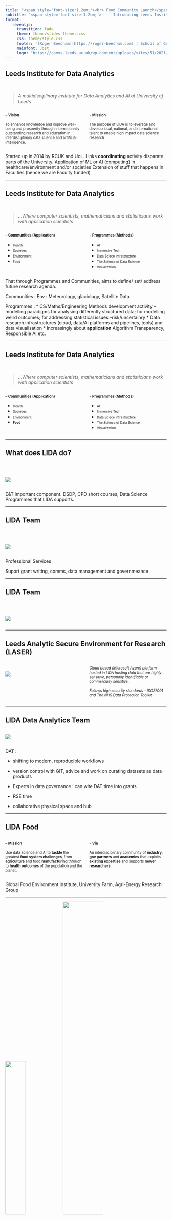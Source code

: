 ```yaml
---
title: "<span style='font-size:1.2em;'><br> Food Community Launch</span>"
subtitle: "<span style='font-size:1.2em;'> --- Introducing Leeds Institute for Data Analytics</span>"
format: 
   revealjs:
     transition: fade
     theme: theme/slides-theme.scss
     css: theme/style.css
     footer: '[Roger Beecham](https://roger-beecham.com) | School of Geography | Leeds Institute for Data Analytics'
     mainfont: Jost
     logo: "https://comms.leeds.ac.uk/wp-content/uploads/sites/51/2021/04/Visual-identity-section-images--e1618925864440.png"
---
```


## Leeds Institute for Data Analytics

<br> 

> *A multidisciplinary institute for Data Analytics and AI at University of Leeds*


::: {.columns}

::: {.column width="49%"}

<span style='font-size:0.8em;'> -- **Vision** </span>

 <span style='font-size:0.8em;'> To enhance knowledge and improve well-being and prosperity through internationally outstanding research and education in interdisciplinary data science and artificial intelligence. </span>



:::

::: {.column width="49%"}

<span style='font-size:0.8em;'> -- **Mission** </span>

<span style="font-size:0.8em; text-align=center">
The purpose of LIDA is to leverage and develop local, national, and international talent to enable high impact data science research.</span>



:::

:::

::: footer


:::

::: {.notes}

Started up in 2014 by RCUK and UoL.
Links **coordinating** activity disparate parts of the University.
Application of ML or AI (computing) in healthcare/environment and/or societies
Extension of stuff that happens in Faculties (hence we are Faculty funded)
:::

---   


## Leeds Institute for Data Analytics

<br> 

> ...*Where computer scientists, mathematicians and statisticians work with application scientists*


::: {.columns}

::: {.column width="49%"}

<span style='font-size:0.8em;'> -- **Communities (Application)** </span>

 * <span style='font-size:0.7em;'> Health </span>
 * <span style='font-size:0.7em;'> Societies </span> 
* <span style='font-size:0.7em;'> Environment 
 * <span style='font-size:0.7em;'> Food </span> 




:::

::: {.column width="49%"}

<span style='font-size:0.8em;'> -- **Programmes (Methods)** </span>

 * <span style='font-size:0.7em;'> AI </span>
 * <span style='font-size:0.7em;'> Immersive Tech </span> 
* <span style='font-size:0.7em;'> Data Sciece Infrastructure </span> 
* <span style='font-size:0.7em;'> The *Science* of Data Science</span> 
* <span style='font-size:0.7em;'> Visualization</span> 


:::

:::

::: footer


:::

::: {.notes}

That through Programmes and Communities, aims to define/ set/ address future research agenda.

Communities : 
Env : Meteorology, glaciology, Satellite Data

Programmes : 
* CS/Maths/Engineering Methods development activity -- modelling paradigms for analysing differently structured data; for modelling weird outcomes; for addressing statistical issues --risk/uncertainry
* Data research infrastructures (cloud, data/AI platforms and pipelines, tools) and data visualisation
* Increasingly about **application** Algorithm Transparency, Responsible AI etc.

:::

---


## Leeds Institute for Data Analytics

<br> 

> ...*Where computer scientists, mathematicians and statisticians work with application scientists*


::: {.columns}

::: {.column width="49%"}

<span style='font-size:0.8em;'> -- **Communities (Application)** </span>

 * <span style='font-size:0.7em;'> Health </span>
 * <span style='font-size:0.7em;'> Societies </span> 
* <span style='font-size:0.7em;'> Environment 
 * <span style='font-size:0.7em;'> **Food** </span> 




:::

::: {.column width="49%"}

<span style='font-size:0.8em;'> -- **Programmes (Methods)** </span>

 * <span style='font-size:0.7em;'> AI </span>
 * <span style='font-size:0.7em;'> Immersive Tech </span> 
* <span style='font-size:0.7em;'> Data Sciece Infrastructure </span> 
* <span style='font-size:0.7em;'> The *Science* of Data Science</span> 
* <span style='font-size:0.7em;'> Visualization</span> 


:::

:::

::: footer


:::

::: {.notes}


:::

---


## What does LIDA do?
<br>

::: {.column width="80%"}
![](img/lida_structure.png){fig-align="center"}
:::


::: {.notes}

E&T important component. DSDP, CPD short courses, Data Science Programmes that LIDA supports.

:::

---

## LIDA Team

<br>

::: {.column width="80%"}
![](img/team.png){fig-align="center"}
:::


::: {.notes}
Professional Services

Suport grant writing, comms, data management and governmeance

:::

---

## LIDA Team

<br>

::: {.column width="80%"}
![](img/leaders.png){fig-align="center"}
:::


::: {.notes}

:::

---




## Leeds Analytic Secure Environment for Research (LASER)


::: {.columns}

::: {.column width="50%"}
<br>
![](img/laser.png){fig-align="center"}
:::

::: {.column width="50%"}

<span style='font-size:0.8em;'> *Cloud based (Microsoft Azure) platform hosted in LIDA  hosting data that are highly sensitive, personally identifiable or commercially sensitive. <br><br>Follows high security standards -- ISO27001 and The NHS Data Protection Toolkit*</span>


:::

:::

::: {.notes}

:::

---

## LIDA Data Analytics Team


::: {.column width="80%"}
![](img/dat.jpg){fig-align="center"}
:::

::: {.notes}

DAT : 

* shifting to modern, reproducible workflows 
* version control with GIT, advice and work on curating datasets as data products 
* Experts in data governance : can wite DAT time into grants
* RSE time 

* collaborative physical space and hub

:::

---


## LIDA Food



::: {.columns}

::: {.column width="49%"}

<span style='font-size:0.8em;'> -- **Mission** </span>

<span style="font-size:0.8em; text-align=center">
Use data science and AI to **tackle** the greatest **food system challenges**, from **agriculture** and food **manufacturing** through to **health outcomes** of the population and the planet.</span>


:::

::: {.column width="49%"}

<span style='font-size:0.8em;'> -- **Via** </span>

<span style="font-size:0.8em; text-align=center">
An interdisciplinary community of **industry, gov partners** and **academics** that 
exploits **existing expertise** and supports **newer researchers**.


:::

:::

::: {.notes}

Global Food Environment Institute, University Farm, Agri-Energy Research Group


:::


---

![](img/front.png){.absolute top=55 left=0 width="35%"}
![](img/summary_title.png){.absolute top=0 left=420 width="50%"}

::: {.columns}

::: {.column width="40%"}


:::

::: {.column width="60%"}


::: {style="font-size: 65%;"}

<br><br><br><br>

**Research and Innovation**

* Produce **world-class cross disciplinary research**.
* Diversify & increase **data science & AI research income**.
* Deliver **impactful** research & innovation.
* Develop, support & retain an inclusive **research community**.

:::

:::

:::

::: {.notes}

Deliver: great work 

... that is funded 

... and has impact 

... do so through community.


:::

---

![](img/front.png){.absolute top=55 left=0 width="30%"}

::: {.columns}

::: {.column width="32%"}


:::

::: {.column width="68%"}


::: {style="font-size: 75%;"}

<br><br>

**Strategic Aim 3** <br> *Deliver impactful research and innovation*

:::

::: {style="font-size: 65%;"}

Identify **exemplars of impact**, from **applied** and **underpinning data science disciplines**;

Identify key and emerging **research agendas, technologies and methods in modern data science**, specialised to research discipline.

:::

:::

:::

::: {.notes}


:::


--- 


<br><br><br><br>






::: {style="font-size: 300%; text-align: right;"}

LIDA Food

:::
